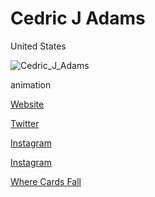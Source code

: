 # Cedric J Adams

<Location>

United States

</Location>

![Cedric_J_Adams](./images/Cedric_J_Adams_v1.jpg)

<Skills>

animation

</Skills>

<Personal>

[Website](https://cedricjadams.com)

[Twitter](https://twitter.com/SkinnyFoxford/)

[Instagram](https://www.instagram.com/foxfordfailure)

[Instagram](https://www.instagram.com/skinnybonsai)

</Personal>



<Games>

[Where Cards Fall](http://wherecardsfall.com/)

</Games>
